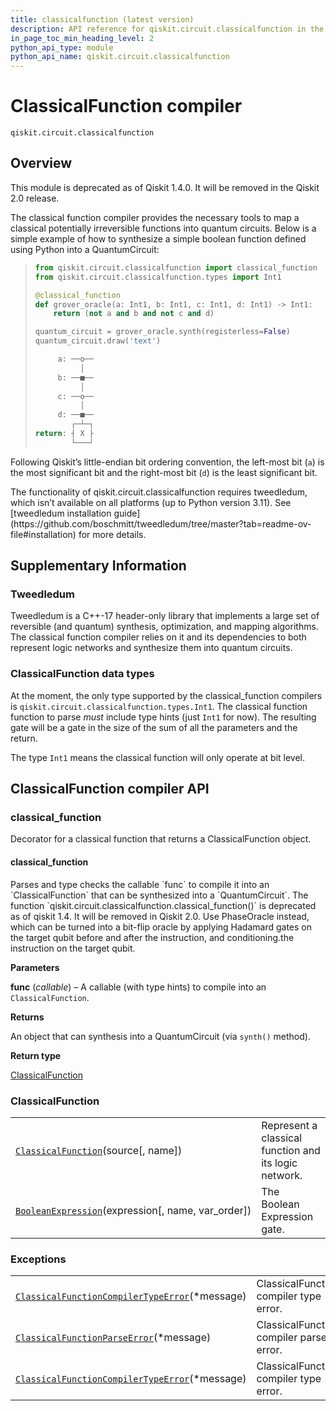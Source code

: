 ```yaml
---
title: classicalfunction (latest version)
description: API reference for qiskit.circuit.classicalfunction in the latest version of qiskit
in_page_toc_min_heading_level: 2
python_api_type: module
python_api_name: qiskit.circuit.classicalfunction
---
```


<span id="module-qiskit.circuit.classicalfunction" />

<span id="qiskit-circuit-classicalfunction" />

<span id="classicalfunction-compiler-qiskit-circuit-classicalfunction" />

# ClassicalFunction compiler

`qiskit.circuit.classicalfunction`

## Overview

<Admonition title="Warning" type="caution">
  This module is deprecated as of Qiskit 1.4.0. It will be removed in the Qiskit 2.0 release.
</Admonition>

The classical function compiler provides the necessary tools to map a classical potentially irreversible functions into quantum circuits. Below is a simple example of how to synthesize a simple boolean function defined using Python into a QuantumCircuit:

> ```python
> from qiskit.circuit.classicalfunction import classical_function
> from qiskit.circuit.classicalfunction.types import Int1
>
> @classical_function
> def grover_oracle(a: Int1, b: Int1, c: Int1, d: Int1) -> Int1:
>     return (not a and b and not c and d)
>
> quantum_circuit = grover_oracle.synth(registerless=False)
> quantum_circuit.draw('text')
>
>      a: ──o──
>           │
>      b: ──■──
>           │
>      c: ──o──
>           │
>      d: ──■──
>         ┌─┴─┐
> return: ┤ X ├
>         └───┘
> ```

Following Qiskit’s little-endian bit ordering convention, the left-most bit (`a`) is the most significant bit and the right-most bit (`d`) is the least significant bit.

<Admonition title="Warning" type="caution">
  The functionality of qiskit.circuit.classicalfunction requires tweedledum, which isn’t available on all platforms (up to Python version 3.11). See [tweedledum installation guide](https://github.com/boschmitt/tweedledum/tree/master?tab=readme-ov-file#installation) for more details.
</Admonition>

## Supplementary Information

### Tweedledum

Tweedledum is a C++-17 header-only library that implements a large set of reversible (and quantum) synthesis, optimization, and mapping algorithms. The classical function compiler relies on it and its dependencies to both represent logic networks and synthesize them into quantum circuits.

### ClassicalFunction data types

At the moment, the only type supported by the classical\_function compilers is `qiskit.circuit.classicalfunction.types.Int1`. The classical function function to parse *must* include type hints (just `Int1` for now). The resulting gate will be a gate in the size of the sum of all the parameters and the return.

The type `Int1` means the classical function will only operate at bit level.

## ClassicalFunction compiler API

<span id="classical-function" />

### classical\_function

Decorator for a classical function that returns a ClassicalFunction object.

#### classical\_function

<Function id="qiskit.circuit.classicalfunction.classical_function" github="https://github.com/Qiskit/qiskit/tree/stable/1.4/qiskit/circuit/classicalfunction/__init__.py#L128-L152" signature="qiskit.circuit.classicalfunction.classical_function(func)">
  Parses and type checks the callable `func` to compile it into an `ClassicalFunction` that can be synthesized into a `QuantumCircuit`.

  <Admonition title="Deprecated since version 1.4" type="danger">
    The function `qiskit.circuit.classicalfunction.classical_function()` is deprecated as of qiskit 1.4. It will be removed in Qiskit 2.0. Use PhaseOracle instead, which can be turned into a bit-flip oracle by applying Hadamard gates on the target qubit before and after the instruction, and conditioning.the instruction on the target qubit.
  </Admonition>

  **Parameters**

  **func** (*callable*) – A callable (with type hints) to compile into an `ClassicalFunction`.

  **Returns**

  An object that can synthesis into a QuantumCircuit (via `synth()` method).

  **Return type**

  [ClassicalFunction](qiskit.circuit.classicalfunction.ClassicalFunction "qiskit.circuit.classicalfunction.ClassicalFunction")
</Function>

### ClassicalFunction

|                                                                                                                                                                 |                                                       |
| --------------------------------------------------------------------------------------------------------------------------------------------------------------- | ----------------------------------------------------- |
| [`ClassicalFunction`](qiskit.circuit.classicalfunction.ClassicalFunction "qiskit.circuit.classicalfunction.ClassicalFunction")(source\[, name])                 | Represent a classical function and its logic network. |
| [`BooleanExpression`](qiskit.circuit.classicalfunction.BooleanExpression "qiskit.circuit.classicalfunction.BooleanExpression")(expression\[, name, var\_order]) | The Boolean Expression gate.                          |

### Exceptions

|                                                                                                                                                                                              |                                         |
| -------------------------------------------------------------------------------------------------------------------------------------------------------------------------------------------- | --------------------------------------- |
| [`ClassicalFunctionCompilerTypeError`](qiskit.circuit.classicalfunction.ClassicalFunctionCompilerTypeError "qiskit.circuit.classicalfunction.ClassicalFunctionCompilerTypeError")(\*message) | ClassicalFunction compiler type error.  |
| [`ClassicalFunctionParseError`](qiskit.circuit.classicalfunction.ClassicalFunctionParseError "qiskit.circuit.classicalfunction.ClassicalFunctionParseError")(\*message)                      | ClassicalFunction compiler parse error. |
| [`ClassicalFunctionCompilerTypeError`](qiskit.circuit.classicalfunction.ClassicalFunctionCompilerTypeError "qiskit.circuit.classicalfunction.ClassicalFunctionCompilerTypeError")(\*message) | ClassicalFunction compiler type error.  |

